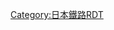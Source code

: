 {{Routemap|inline=<includeonly>yes</includeonly>|collapse=yes|title=新京成線|title-bg=white|title-color=#EF59A1|map=
\\\vSTR~~ ~~↑↓[[東日本旅客鐵道|JR東]]：[[常磐線]]（[[常磐緩行線|各站停車]]、[[常磐快速線|快速]]）
\\KBHFa!~HUBaq\vBHF!~HUBeq~~0.0~~SL01 '''[[松戶站|松戶]]'''
\\STR\vSTRl~~ ~~↑JR東：常磐線（各站停車、快速）→
\BHF~~1.7~~SL02 '''[[上本鄉站|上本鄉]]'''
\BHF~~2.4~~SL03 '''[[松戶新田站|松戶新田]]'''
\BHF~~3.0~~SL04 '''[[稔台站|稔台]]'''
\STR~~ ~~← JR東：[[武藏野線]] →
\\tSTRaq\KRZt\tBHFq!~HUBa\tSTReq~~ ~~[[新八柱站|新八柱]]
\\BHF!~HUBaq\HUBrf~~3.8~~SL05 '''[[八柱站|八柱]]'''
\BHF~~5.6~~SL06 '''[[常盤平站|常盤平]]'''
\BHF~~7.4~~SL07 '''[[五香站|五香]]'''
\BHF~~8.7~~SL08 '''[[元山站 (千葉縣)|元山]]'''
\BHF~~9.6~~SL09 '''[[櫟山站|櫟山]]'''
STR+l\ABZgr
KDSTe\STR~~ ~~{{link-ja|櫟山車輛基地|くぬぎ山車両基地}}
\STR~~ ~~←[[北總鐵道]]：[[北總線]]
\\KRZu\STR+r~~ ~~、[[京成電鐵|京成]]：[[成田機場線]]↓
\\BHF\STR~~11.3~~SL10 '''[[北初富站|北初富]]'''
\\\eABZgl\eKRZo\exSTR+r
\\\STR\eABZg+l\exSTRr
\\\KRZo\KRZo\BHFq!~HUBa~~ ~~←[[東武鐵道|東武]]：[[野田線]]→
\\\BHF!~HUBaq\BHF!~HUBq\HUBrf~~12.1~~SL11 '''[[新鎌谷站|新鎌谷]]'''
\\STR\STRl~~ ~~↑北總鐵道：北總線
\STR~~ ~~、京成：成田機場線→
\BHF~~13.3~~SL12 '''[[初富站|初富]]'''
\BHF~~15.4~~SL13 '''[[鎌谷大佛站|鎌谷大佛]]'''
\BHF~~16.3~~SL14 '''[[二和向台站|二和向台]]'''
\BHF~~17.1~~SL15 '''[[三咲站|三咲]]'''
\BHF~~18.5~~SL16 '''[[瀧不動站|瀧不動]]'''
\BHF~~19.5~~SL17 '''[[高根公團站|高根公團]]'''
\BHF~~20.1~~SL18 '''[[高根木戶站|高根木戶]]'''
\\KRZt\tBHFq!~HUBa~~ ~~←[[東葉高速鐵道]]：[[東葉高速線]]→
\\BHF!~HUBaq\HUBrf~~21.0~~SL19 '''[[北習志野站|北習志野]]'''
\BHF~~21.7~~SL20 '''[[習志野站|習志野]]'''
\BHF~~22.5~~SL21 '''[[藥園台站|藥園台]]'''
\BHF~~23.9~~SL22 '''[[前原站|前原]]'''
\\eABZgl\exSTR+r~~ ~~→''舊線''~~1953-68
\\STR\exBHF~~ ~~''{{link-ja|藤崎台站|藤崎台駅|藤崎台}}''~~''新津田沼'' (II) 1953-61
\\eBHF\exSTR~~ ~~''新津田沼''~~(I, III) 1947-53, 61-68
\\eABZgl\exABZgr
\HUBrg\BHF!~HUBeq\exSTR~~25.3~~SL23 '''[[新津田沼站|新津田沼]]'''~~(IV) 1968-
\HUB\eABZg+l\exSTRr
\\BHFq!~HUB\KRZo\STRq\STRq~~ ~~←JR東：[[總武快速線|總武線（快速）]]→
\\BHFq!~HUBe\KRZo\STRq\STRq~~ ~~←JR東：[[中央·總武緩行線|總武線（各站停車）]]→
STR+l\STRr~~ ~~[[津田沼站|津田沼]]
\\STRl\BHFq!~HUBa\ABZq+l\STR+r~~26.5~~SL24 '''[[京成津田沼站|京成津田沼]]'''
\\\BHFq!~HUBe\ABZqr\KRZo~~ ~~←京成：[[京成本線|本線]]→
\\\\\STR~~ ~~京成：[[千葉線]]↓
\\\\\HST~~ ~~[[千葉中央站|千葉中央]]
|bottom={{navbar|新京成線RDT}}
}}<noinclude>{{rdt intro|[[新京成線|新京成電鐵新京成線]]}}

[[Category:日本鐵路RDT]]
[[Category:新京成線| ]]

</noinclude>